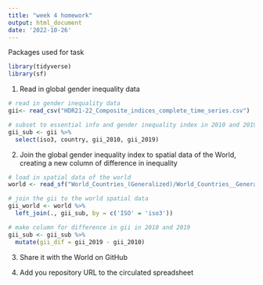 ```yaml
---
title: "week 4 homework"
output: html_document
date: '2022-10-26'
---
```


Packages used for task

```r
library(tidyverse)
library(sf)
```

1. Read in global gender inequality data 

```r
# read in gender inequality data
gii<- read_csv("HDR21-22_Composite_indices_complete_time_series.csv")

# subset to essential info and gender inequality index in 2010 and 2019
gii_sub <- gii %>%
  select(iso3, country, gii_2010, gii_2019)
```

2. Join the global gender inequality index to spatial data of the World, creating a new column of difference in inequality

```r
# load in spatial data of the world
world <- read_sf("World_Countries_(Generalized)/World_Countries__Generalized_.shp")

# join the gii to the world spatial data
gii_world <- world %>%
  left_join(., gii_sub, by = c('ISO' = 'iso3'))

# make column for difference in gii in 2010 and 2019
gii_sub <- gii_sub %>%
  mutate(gii_dif = gii_2019 - gii_2010)
```

3. Share it with the World on GitHub

4. Add you repository URL to the circulated spreadsheet